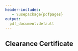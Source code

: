 ```yaml
---
header-includes:
   - \usepackage{pdfpages}
output: 
  pdf_document:default
---
```

\addtocounter{section}{4}

## Clearance Certificate


<!-- \includepdf[pages=-]{SKMBT_28316120213461.pdf} -->

\includegraphics{../docs/ethics_certificate.pdf}

